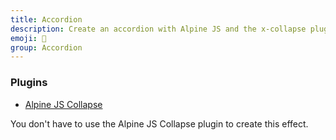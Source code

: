```yaml
---
title: Accordion
description: Create an accordion with Alpine JS and the x-collapse plugin to provide a smooth transition.
emoji: 📖
group: Accordion
---
```


### Plugins

- [Alpine JS Collapse](https://alpinejs.dev/plugins/collapse)

You don't have to use the Alpine JS Collapse plugin to create this effect.
